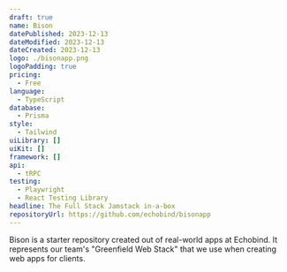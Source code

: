 ```yaml
---
draft: true
name: Bison
datePublished: 2023-12-13
dateModified: 2023-12-13
dateCreated: 2023-12-13
logo: ./bisonapp.png
logoPadding: true
pricing:
  - Free
language:
  - TypeScript
database:
  - Prisma
style:
  - Tailwind
uiLibrary: []
uiKit: []
framework: []
api:
  - tRPC
testing:
  - Playwright
  - React Testing Library
headline: The Full Stack Jamstack in-a-box
repositoryUrl: https://github.com/echobind/bisonapp
---
```


Bison is a starter repository created out of real-world apps at Echobind. It represents our team's "Greenfield Web Stack" that we use when creating web apps for clients.
